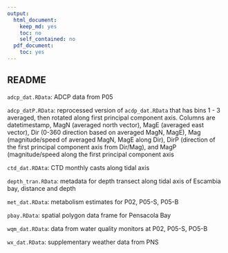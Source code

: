 ```yaml
---
output:
  html_document:
    keep_md: yes
    toc: no
    self_contained: no
  pdf_document:
    toc: yes
---
```


## README

`adcp_dat.RData`: ADCP data from P05

`adcp_datP.RData`: reprocessed version of `acdp_dat.RData` that has bins 1 - 3 averaged, then rotated along first principal component axis.  Columns are datetimestamp, MagN (averaged north vector), MagE (averaged east vector), Dir (0-360 direction based on averaged MagN, MagE), Mag (magnitude/speed of averaged MagN, MagE along Dir), DirP (direction of the first principal component axis from Dir/Mag), and MagP (magnitude/speed along the first principal component axis

`ctd_dat.RDAta`: CTD monthly casts along tidal axis

`depth_tran.RData`: metadata for depth transect along tidal axis of Escambia bay, distance and depth

`met_dat.RData`: metabolism estimates for P02, P05-S, P05-B

`pbay.RData`: spatial polygon data frame for Pensacola Bay

`wqm_dat.RData`: data from water quality monitors at P02, P05-S, PO5-B

`wx_dat.RData`: supplementary weather data from PNS